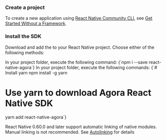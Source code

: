 
<PlatformWrapper platform="react-native">

### Create a project

To create a new application using [React Native Community CLI](https://github.com/react-native-community/cli), see [Get Started Without a Framework](https://reactnative.dev/docs/getting-started-without-a-framework).

### Install the SDK

Download and add the <Vg k="COMPANY" /> <Vpd k="SDK"/> to your React Native project. Choose either of the following methods:  

<Tabs>
<TabItem value="npm" label="npm" default>
In your project folder, execute the following command:

<CodeBlock language="bash">
{`npm i --save react-native-agora`}
</CodeBlock>

</TabItem>

<TabItem value="yarn" label="yarn">
In your project folder, execute the following commands:

<CodeBlock language="bash">
{`# Install yarn
npm install -g yarn

# Use yarn to download Agora React Native SDK
yarn add react-native-agora`}
</CodeBlock>
</TabItem>
</Tabs>

<Admonition type="info" title="information">React Native 0.60.0 and later support automatic linking of native modules. Manual linking is not recommended. See [Autolinking](https://github.com/react-native-community/cli/blob/master/docs/autolinking.md) for details</Admonition>

</PlatformWrapper>